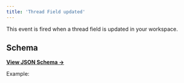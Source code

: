 ```yaml
---
title: 'Thread Field updated'
---
```


This event is fired when a thread field is updated in your workspace.

## Schema

[**View JSON Schema →**](https://core-api.uk.plain.com/webhooks/schema/latest.json)

Example:

<Snippet file="webhooks/thread-field-updated.mdx" />
